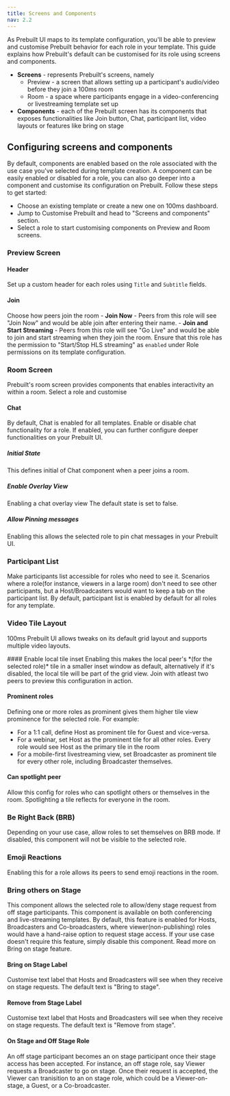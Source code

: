 ```yaml
---
title: Screens and Components
nav: 2.2
---
```


 As Prebuilt UI maps to its template configuration, you'll be able to preview and customise Prebuilt behavior for each role in your template. This guide explains how Prebuilt's default can be customised for its role using screens and components.

- **Screens** - represents Prebuilt's screens, namely 
	- Preview - a screen that allows setting up a participant's audio/video before they join a 100ms room
	- Room - a space where participants engage in a video-conferencing or livestreaming template set up
- **Components** - each of the Prebuilt screen has its components that exposes functionalities like Join button, Chat, participant list, video layouts or features like bring on stage

## Configuring screens and components 
By default, components are enabled based on the role associated with the use case you've selected during template creation. A component can be easily enabled or disabled for a role, you can also go deeper into a component and customise its configuration on Prebuilt. Follow these steps to get started:

- Choose an existing template or create a new one on 100ms dashboard.
- Jump to Customise Prebuilt and head to "Screens and components" section.
- Select a role to start customising components on Preview and Room screens.


### Preview Screen

<StepsContainer id="room-code-auth">

#### Header
Set up a custom header for each roles using `Title` and `Subtitle` fields.
#### Join
Choose how peers join the room
	- **Join Now** - Peers from this role will see "Join Now" and would be able join after entering their name.
	- **Join and Start Streaming** - Peers from this role will see "Go Live" and would be able to join and start streaming when they join the room. Ensure that this role has the permission to "Start/Stop HLS streaming" as `enabled` under Role permissions on its template configuration.

</StepsContainer>

### Room Screen
Prebuilt's room screen provides components that enables interactivity an within a room. Select a role and customise

#### Chat
By default, Chat is enabled for all templates. Enable or disable chat functionality for a role. If enabled, you can further configure deeper functionalities on your Prebuilt UI.

<StepsContainer id="room-code-auth">

##### Initial State
This defines initial of Chat component when a peer joins a room. 

##### Enable Overlay View
Enabling a chat overlay view The default state is set to false.

##### Allow Pinning messages
Enabling this allows the selected role to pin chat messages in your Prebuilt UI.  

</StepsContainer>


### Participant List
Make participants list accessible for roles who need to see it. Scenarios where a role(for instance, viewers in a large room) don't need to see other participants, but a Host/Broadcasters would want to keep a tab on the participant list. By default, participant list is enabled by default for all roles for any template.


### Video Tile Layout
100ms Prebuilt UI allows tweaks on its default grid layout and supports multiple video layouts.

<StepsContainer id="room-code-auth">
#### Enable local tile inset
Enabling this makes the local peer's *(for the selected role)* tile in a smaller inset window as default, alternatively if it's disabled, the local tile will be part of the grid view. Join with atleast two peers to preview this configuration in action.

#### Prominent roles
Defining one or more roles as prominent gives them higher tile view prominence for the selected role. For example:
- For a 1:1 call, define Host as prominent tile for Guest and vice-versa. 
- For a webinar, set Host as the prominent tile for all other roles. Every role would see Host as the primary tile in the room
- For a mobile-first livestreaming view, set Broadcaster as prominent tile for every other role, including Broadcaster themselves.

#### Can spotlight peer
Allow this config for roles who can spotlight others or themselves in the room. Spotlighting a tile reflects for everyone in the room.


</StepsContainer>

	

### Be Right Back (BRB)
Depending on your use case, allow roles to set themselves on BRB mode. If disabled, this component will not be visible to the selected role.


### Emoji Reactions
Enabling this for a role allows its peers to send emoji reactions in the room. 

### Bring others on Stage
This component allows the selected role to allow/deny stage request from off stage participants. This component is available on both conferencing and live-streaming templates. By default, this feature is enabled for Hosts, Broadcasters and Co-broadcasters, where viewer(non-publishing) roles would have a hand-raise option to request stage access. If your use case doesn't require this feature, simply disable this component. Read more on Bring on stage feature. 

<StepsContainer id="room-code-auth">

#### Bring on Stage Label

Customise text label that Hosts and Broadcasters will see when they receive on stage requests. The default text is "Bring to stage".

#### Remove from Stage Label

Customise text label that Hosts and Broadcasters will see when they receive on stage requests. The default text is "Remove from stage".

#### On Stage and Off Stage Role
An off stage participant becomes an on stage participant once their stage access has been accepted. For instance, an off stage role, say Viewer requests a Broadcaster to go on stage. Once their request is accepted, the Viewer can tranisition to an on stage role, which could be a Viewer-on-stage, a Guest, or a Co-broadcaster. 

</StepsContainer>
